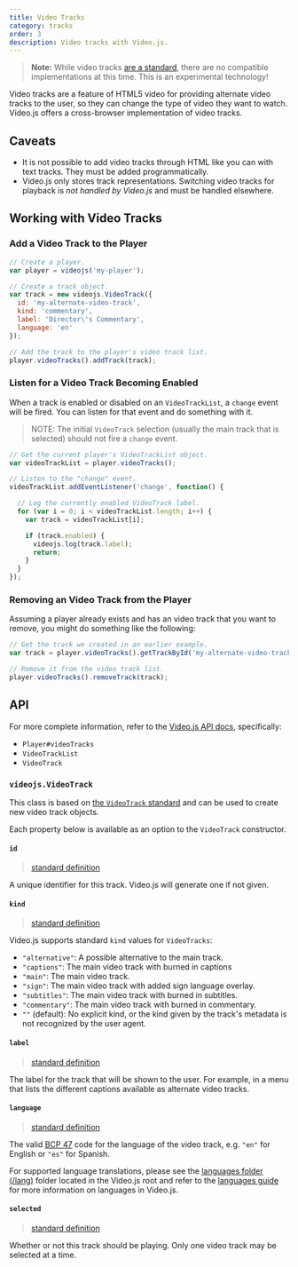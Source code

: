 ```yaml
---
title: Video Tracks
category: tracks
order: 3
description: Video tracks with Video.js.
---
```


> **Note:** While video tracks [are a standard][spec-videotrack], there are no compatible implementations at this time. This is an experimental technology!

Video tracks are a feature of HTML5 video for providing alternate video tracks to the user, so they can change the type of video they want to watch. Video.js offers a cross-browser implementation of video tracks.

## Caveats

* It is not possible to add video tracks through HTML like you can with text tracks. They must be added programmatically.
* Video.js only stores track representations. Switching video tracks for playback is _not handled by Video.js_ and must be handled elsewhere.

## Working with Video Tracks

### Add a Video Track to the Player

```js
// Create a player.
var player = videojs('my-player');

// Create a track object.
var track = new videojs.VideoTrack({
  id: 'my-alternate-video-track',
  kind: 'commentary',
  label: 'Director\'s Commentary',
  language: 'en'
});

// Add the track to the player's video track list.
player.videoTracks().addTrack(track);
```

### Listen for a Video Track Becoming Enabled

When a track is enabled or disabled on an `VideoTrackList`, a `change` event will be fired. You can listen for that event and do something with it.

> NOTE: The initial `VideoTrack` selection (usually the main track that is selected) should not fire a `change` event.

```js
// Get the current player's VideoTrackList object.
var videoTrackList = player.videoTracks();

// Listen to the "change" event.
videoTrackList.addEventListener('change', function() {

  // Log the currently enabled VideoTrack label.
  for (var i = 0; i < videoTrackList.length; i++) {
    var track = videoTrackList[i];

    if (track.enabled) {
      videojs.log(track.label);
      return;
    }
  }
});
```

### Removing an Video Track from the Player

Assuming a player already exists and has an video track that you want to remove, you might do something like the following:

```js
// Get the track we created in an earlier example.
var track = player.videoTracks().getTrackById('my-alternate-video-track');

// Remove it from the video track list.
player.videoTracks().removeTrack(track);
```

## API

For more complete information, refer to the [Video.js API docs](https://docs.videojs.com/), specifically:

* `Player#videoTracks`
* `VideoTrackList`
* `VideoTrack`

### `videojs.VideoTrack`

This class is based on [the `VideoTrack` standard][spec-videotrack] and can be used to create new video track objects.

Each property below is available as an option to the `VideoTrack` constructor.

#### `id`

> [standard definition](https://html.spec.whatwg.org/multipage/embedded-content.html#dom-videotrack-id)

A unique identifier for this track. Video.js will generate one if not given.

#### `kind`

> [standard definition](https://html.spec.whatwg.org/multipage/embedded-content.html#dom-videotrack-kind)

Video.js supports standard `kind` values for `VideoTracks`:

* `"alternative"`: A possible alternative to the main track.
* `"captions"`: The main video track with burned in captions
* `"main"`: The main video track.
* `"sign"`: The main video track with added sign language overlay.
* `"subtitles"`: The main video track with burned in subtitles.
* `"commentary"`: The main video track with burned in commentary.
* `""` (default): No explicit kind, or the kind given by the track's metadata is not recognized by the user agent.

#### `label`

> [standard definition](https://html.spec.whatwg.org/multipage/embedded-content.html#dom-videotrack-label)

The label for the track that will be shown to the user. For example, in a menu that lists the different captions available as alternate video tracks.

#### `language`

> [standard definition](https://html.spec.whatwg.org/multipage/embedded-content.html#dom-videotrack-language)

The valid [BCP 47](https://tools.ietf.org/html/bcp47) code for the language of the video track, e.g. `"en"` for English or `"es"` for Spanish.

For supported language translations, please see the [languages folder (/lang)](https://github.com/videojs/video.js/tree/main/lang) folder located in the Video.js root and refer to the [languages guide](/guides/languages) for more information on languages in Video.js.

#### `selected`

> [standard definition](https://html.spec.whatwg.org/multipage/embedded-content.html#dom-videotrack-selected)

Whether or not this track should be playing. Only one video track may be selected at a time.

[spec-videotrack]: https://html.spec.whatwg.org/multipage/embedded-content.html#videotrack
